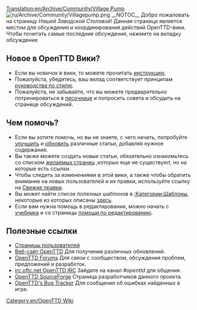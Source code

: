 [[Translation:en/Archive/Community/Village Pump]]
{{ru/Перевод|en/Archive/Community/Village Pump|0}}
[[File:ru/Archive/Community/Villagepump.png|right]]
__NOTOC__
Добро пожаловать на страницу ''Нашей Заводской Столовой''! Данная страница является местом для обсуждения и координирования действий OpenTTD-вики. Чтобы почитать самые последние обсуждения, нажмите на вкладку обсуждение 


==Новое в OpenTTD Вики? ==
* Если вы новичок в вики, то можете прочитать [[en/Tutorial|инструкцию]].
* Пожалуйста, убедитесь, ваш вклад соответствует  принципам [[en/Wiki/Manual of Style|руководства по стилю]].
* Пожалуйста, не забывайте, что вы можете предварительно потренироваться в [[en/Sandbox|песочнице]] и попросить совета и обсудить на странице обсуждений.

==Чем помочь?==
* Если вы хотите помочь, но вы не знаете, с чего начать, попробуйте [[:Category:en/Articles to be expanded|улучшить]] и [[:Category:en/Articles to be updated|обновить]] различные статьи, добавляя нужное содержание.
* Вы также можете создать новые статьи, обязательно ознакомьтесь со списком [[Special:Wantedpages|желаемых страниц]] ,которых еще не существуют, но на которые есть ссылки.
* Чтобы следить за изменениями в этой вики, а также чтобы обратить внимание на новых пользователей и их правки, используйте ссылку на [[Special:RecentChanges|Свежие правки]].
* Вы может найти список полезных шаблонов в [[:Category:en/Templates|:Категории:Шаблоны]], некоторые из которых описаны [[en/Wiki/Templates|здесь]].
* Если вам нужна помощь в редактировании, можно начать с [[en/Tutorial|учебника]] и со страницы [[en/Editing help|помощи по редактированию]].

== Полезные ссылки ==
* [[:Category:en/Users|Страницы пользователей]]
* [http://www.openttd.org/ Веб-сайт OpenTTD] Для получения различных обновлений.
* [http://forum.openttd.org OpenTTD Forums] Для связи с сообществом, обсуждения проблем, предложений и разработок.
* [irc://irc.oftc.net/openttd irc.oftc.net OpenTTD  IRC] Зайдите на канал ''#openttd'' для общения.
* [http://sourceforge.net/projects/openttd/ OpenTTD SourceForge] Страница разработчиков данного проекта.
* [http://bugs.openttd.org/ OpenTTD's Bug Tracker] Для сообщения об ошибках найденных в игре.

[[Category:en/OpenTTD Wiki]]